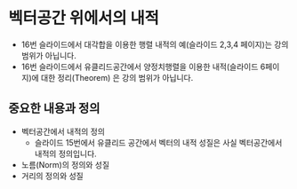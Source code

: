 # 벡터공간 위에서의 내적  {#inner_product_2}


::: {.callout-note}

- 16번 슬라이드에서 대각합을 이용한 행렬 내적의 예(슬라이드 2,3,4 페이지)는 강의 범위가 아닙니다.
- 16번 슬라이드에서 유클리드공간에서 양정치행렬을 이용한 내적(슬라이드 6페이지)에 대한 정리(Theorem) 은 강의 범위가 아닙니다.

:::

## 중요한 내용과 정의

- 벡터공간에서 내적의 정의 
  + 슬라이드 15번에서 유클리드 공간에서 벡터의 내적 성질은 사실 벡터공간에서 내적의 정의입니다.
  
- 노름(Norm)의 정의와 성질
- 거리의 정의와 성질 


 
